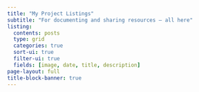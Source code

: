 ```yaml
---
title: "My Project Listings"
subtitle: "For documenting and sharing resources — all here"
listing:
  contents: posts
  type: grid
  categories: true
  sort-ui: true
  filter-ui: true
  fields: [image, date, title, description]
page-layout: full
title-block-banner: true
---
```

